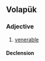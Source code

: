 ==Volapük==

===Adjective===
{{infl|vo|adjective}}

# [[venerable]]

====Declension====
{{vo-decl-adj}}